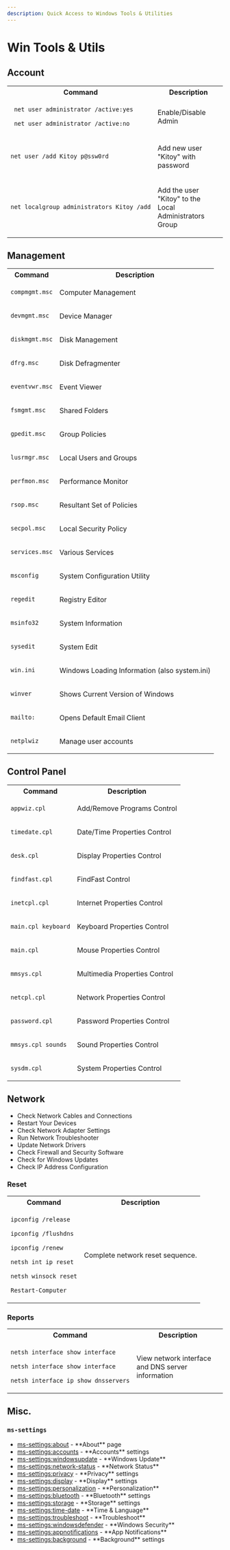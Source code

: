 ```yaml
---
description: Quick Access to Windows Tools & Utilities
---
```





# Win Tools & Utils

## Account

<div class="contentTableContainer">

<table>

<tr>
  <th>Command</th>
  <th>Description</th>
</tr>

<tr>
<td>

```sh
 net user administrator /active:yes
```
```sh
 net user administrator /active:no
```
</td>
<td>

Enable/Disable Admin

</td>
</tr>
<tr>
<td>

```sh
net user /add Kitoy p@ssw0rd
```

</td>
<td>

Add new user "Kitoy" with password

</td>
</tr>
<tr>
<td>

```sh
net localgroup administrators Kitoy /add
```

</td>
<td>

Add the user "Kitoy" to the Local Administrators Group

</td>
</tr>


</table>

</div>


## Management

<div class="contentTableContainer">

<table>

<tr>
  <th>Command</th>
  <th>Description</th>
</tr>

<tr>
<td>

```sh
compmgmt.msc
```

</td>
<td>
Computer Management
</td>
</tr>

<tr>
<td>

```sh
devmgmt.msc
```

</td>
<td>
Device Manager
</td>
</tr>

<tr>
<td>

```sh
diskmgmt.msc
```

</td>
<td>
Disk Management
</td>
</tr>

<tr>
<td>

```sh
dfrg.msc
```

</td>
<td>
Disk Defragmenter
</td>
</tr>

<tr>
<td>

```sh
eventvwr.msc
```

</td>
<td>
Event Viewer
</td>
</tr>

<tr>
<td>

```sh
fsmgmt.msc
```

</td>
<td>
Shared Folders
</td>
</tr>

<tr>
<td>

```sh
gpedit.msc
```

</td>
<td>
Group Policies
</td>
</tr>

<tr>
<td>

```sh
lusrmgr.msc
```

</td>
<td>
Local Users and Groups
</td>
</tr>

<tr>
<td>

```sh
perfmon.msc
```

</td>
<td>
Performance Monitor
</td>
</tr>

<tr>
<td>

```sh
rsop.msc
```

</td>
<td>
Resultant Set of Policies
</td>
</tr>

<tr>
<td>

```sh
secpol.msc
```

</td>
<td>
Local Security Policy
</td>
</tr>

<tr>
<td>

```sh
services.msc
```

</td>
<td>
Various Services
</td>
</tr>

<tr>
<td>

```sh
msconfig
```

</td>
<td>
System Configuration Utility
</td>
</tr>

<tr>
<td>

```sh
regedit
```

</td>
<td>
Registry Editor
</td>
</tr>

<tr>
<td>

```sh
msinfo32
```

</td>
<td>
System Information
</td>
</tr>

<tr>
<td>

```sh
sysedit
```

</td>
<td>
System Edit
</td>
</tr>

<tr>
<td>

```sh
win.ini
```

</td>
<td>
Windows Loading Information (also system.ini)
</td>
</tr>

<tr>
<td>

```sh
winver
```

</td>
<td>
Shows Current Version of Windows
</td>
</tr>

<tr>
<td>

```sh
mailto:
```

</td>
<td>
Opens Default Email Client
</td>
</tr>

<tr>
<td>

```sh
netplwiz
```

</td>
<td>
Manage user accounts
</td>
</tr>

</table>

</div>

## Control Panel



<div class="contentTableContainer">

<table>

<tr>
  <th>Command</th>
  <th>Description</th>
</tr>

<tr>
<td>

```sh
appwiz.cpl
```

</td>
<td>
Add/Remove Programs Control
</td>
</tr>

<tr>
<td>

```sh
timedate.cpl
```

</td>
<td>
Date/Time Properties Control
</td>
</tr>

<tr>
<td>

```sh
desk.cpl
```

</td>
<td>
Display Properties Control
</td>
</tr>

<tr>
<td>

```sh
findfast.cpl
```

</td>
<td>
FindFast Control
</td>
</tr>

<tr>
<td>

```sh
inetcpl.cpl
```

</td>
<td>
Internet Properties Control
</td>
</tr>

<tr>
<td>

```sh
main.cpl keyboard
```

</td>
<td>
Keyboard Properties Control
</td>
</tr>

<tr>
<td>

```sh
main.cpl
```

</td>
<td>
Mouse Properties Control
</td>
</tr>

<tr>
<td>

```sh
mmsys.cpl
```

</td>
<td>
Multimedia Properties Control
</td>
</tr>

<tr>
<td>

```sh
netcpl.cpl
```

</td>
<td>
Network Properties Control
</td>
</tr>

<tr>
<td>

```sh
password.cpl
```

</td>
<td>
Password Properties Control
</td>
</tr>

<tr>
<td>

```sh
mmsys.cpl sounds
```

</td>
<td>
Sound Properties Control
</td>
</tr>

<tr>
<td>

```sh
sysdm.cpl
```

</td>
<td>
System Properties Control
</td>
</tr>

</table>

</div>


## Network

* Check Network Cables and Connections
* Restart Your Devices
* Check Network Adapter Settings
* Run Network Troubleshooter
* Update Network Drivers
* Check Firewall and Security Software
* Check for Windows Updates
* Check IP Address Configuration

### Reset

<div class="contentTableContainer">

<table>

<tr>
  <th>Command</th>
  <th>Description</th>
</tr>

<tr>
<td>

```sh
ipconfig /release
```

```sh
ipconfig /flushdns
```

```sh
ipconfig /renew
```

```sh
netsh int ip reset
```

```sh
netsh winsock reset
```

```sh
Restart-Computer
```

</td>
<td>

Complete network reset sequence. 

</td>
</tr>

</table>

</div>

### Reports



<table>

<tr>
  <th>Command</th>
  <th>Description</th>
</tr>

<tr>
<td>

```sh
netsh interface show interface
```

```sh
netsh interface show interface
```

```sh
netsh interface ip show dnsservers
```
</td>
<td>

View network interface and DNS server information

</td>
</tr>

</table>


## Misc.

### `ms-settings`

<div>
  <ul>
    <li>
      <a class="code" href="ms-settings:about">ms-settings:about</a> - **About** page
    </li>
    <li>
      <a class="code" href="ms-settings:accounts">ms-settings:accounts</a> - **Accounts** settings
    </li>
    <li>
      <a class="code" href="ms-settings:windowsupdate">ms-settings:windowsupdate</a> - **Windows Update**
    </li>
    <li>
      <a class="code" href="ms-settings:network-status">ms-settings:network-status</a> - **Network Status**
    </li>
    <li>
      <a class="code" href="ms-settings:privacy">ms-settings:privacy</a> - **Privacy** settings
    </li>
    <li>
      <a class="code" href="ms-settings:display">ms-settings:display</a> - **Display** settings
    </li>
    <li>
      <a class="code" href="ms-settings:personalization">ms-settings:personalization</a> - **Personalization**
    </li>
    <li>
      <a class="code" href="ms-settings:bluetooth">ms-settings:bluetooth</a> - **Bluetooth** settings
    </li>
    <li>
      <a class="code" href="ms-settings:storage">ms-settings:storage</a> - **Storage** settings
    </li>
    <li>
      <a class="code" href="ms-settings:time-date">ms-settings:time-date</a> - **Time & Language**
    </li>
    <li>
      <a class="code" href="ms-settings:troubleshoot">ms-settings:troubleshoot</a> - **Troubleshoot**
    </li>
    <li>
      <a class="code" href="ms-settings:windowsdefender">ms-settings:windowsdefender</a> - **Windows Security**
    </li>
    <li>
      <a class="code" href="ms-settings:appnotifications">ms-settings:appnotifications</a> - **App Notifications**
    </li>
    <li>
      <a class="code" href="ms-settings:background">ms-settings:background</a> - **Background** settings
    </li>
  </ul>
</div>


<!-- 
### Foo

<table>

<tr>
  <th>Command</th>
  <th>Description</th>
</tr>

<tr>
<td>

</td>
<td>

</td>
</tr>

</table> -->

